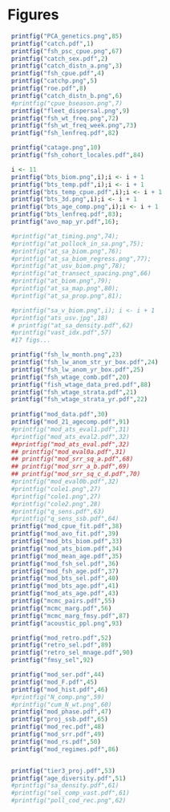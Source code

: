 \clearpage
# Figures

```r
 printfig("PCA_genetics.png",85)
 printfig("catch.pdf",1)
 printfig("fsh_psc_cpue.png",67)
 printfig("catch_sex.pdf",2)
 printfig("catch_distn_a.png",3)
 printfig("fsh_cpue.pdf",4)
 printfig("catchp.png",5)
 printfig("roe.pdf",8)
 printfig("catch_distn_b.png",6)
 #printfig("cpue_bseason.png",7)
 printfig("fleet_dispersal.png",9)
 printfig("fsh_wt_freq.png",72)
 printfig("fsh_wt_freq_week.png",73)
 printfig("fsh_lenfreq.pdf",82)

 printfig("catage.png",10)
 printfig("fsh_cohort_locales.pdf",84)

``` 

\clearpage

```r
 i <- 11
 printfig("bts_biom.png",i);i <- i + 1
 printfig("bts_temp.pdf",i);i <- i + 1
 printfig("bts_temp_cpue.pdf",i);i <- i + 1
 printfig("bts_3d.png",i);i <- i + 1
 printfig("bts_age_comp.png",i);i <- i + 1
 printfig("bts_lenfreq.pdf",83);
 printfig("avo_map_yr.pdf",16);

 #printfig("at_timing.png",74); 
 #printfig("at_pollock_in_sa.png",75); 
 #printfig("at_sa_biom.png",76); 
 #printfig("at_sa_biom_regress.png",77); 
 #printfig("at_usv_biom.png",78); 
 #printfig("at_transect_spacing.png",66)
 #printfig("at_biom.png",79); 
 #printfig("at_sa_map.png",80); 
 #printfig("at_sa_prop.png",81); 

 #printfig("sa_v_biom.png",i); i <- i + 1
 #printfig("ats_usv.jpg",18)
 # printfig("at_sa_density.pdf",62)
 #printfig("vast_idx.pdf",57)
 #17 figs...
```
```r
 printfig("fsh_lw_month.png",23)
 printfig("fsh_lw_anom_str_yr_box.pdf",24)
 printfig("fsh_lw_anom_yr_box.pdf",25)
 printfig("fsh_wtage_comb.pdf",20)
 printfig("fish_wtage_data_pred.pdf",88)
 printfig("fsh_wtage_strata.pdf",21)
 printfig("fsh_wtage_strata_yr.pdf",22)
 
 printfig("mod_data.pdf",30)
 printfig("mod_21_agecomp.pdf",91)
 #printfig("mod_ats_eval1.pdf",31)
 #printfig("mod_ats_eval2.pdf",32)
 ##printfig("mod_ats_eval.pdf",32)
 ## printfig("mod_eval0a.pdf",31)
 ## printfig("mod_srr_sq_a.pdf",68)
 ## printfig("mod_srr_a_b.pdf",69)
 ## printfig("mod_srr_sq_c_d.pdf",70)
 #printfig("mod_eval0b.pdf",32)
 #printfig("cole1.png",27)
 #printfig("cole1.png",27)
 #printfig("cole2.png",28)
 #printfig("q_sens.pdf",63)
 #printfig("q_sens_ssb.pdf",64)
 printfig("mod_cpue_fit.pdf",38)
 printfig("mod_avo_fit.pdf",39)
 printfig("mod_bts_biom.pdf",33)
 printfig("mod_ats_biom.pdf",34)
 printfig("mod_mean_age.pdf",35)
 printfig("mod_fsh_sel.pdf",36)
 printfig("mod_fsh_age.pdf",37)
 printfig("mod_bts_sel.pdf",40)
 printfig("mod_bts_age.pdf",41)
 printfig("mod_ats_age.pdf",43)
 printfig("mcmc_pairs.pdf",55)
 printfig("mcmc_marg.pdf",56)
 printfig("mcmc_marg_fmsy.pdf",87)
 printfig("acoustic_ppl.png",93)

 printfig("mod_retro.pdf",52)
 printfig("retro_sel.pdf",89)
 printfig("retro_sel_mnage.pdf",90)
 printfig("fmsy_sel",92)

 printfig("mod_ser.pdf",44)
 printfig("mod_F.pdf",45)
 printfig("mod_hist.pdf",46)
 #printfig("N_comp.png",59)
 #printfig("cum_N_wt.png",60)
 printfig("mod_phase.pdf",47)
 printfig("proj_ssb.pdf",65)
 printfig("mod_rec.pdf",48)
 printfig("mod_srr.pdf",49)
 printfig("mod_rs.pdf",50)
 printfig("mod_regimes.pdf",86)


 printfig("tier3_proj.pdf",53)
 printfig("age_diversity.pdf",51)
 #printfig("sa_density.pdf",61)
 #printfig("sel_comp_vast.pdf",61)
 #printfig("poll_cod_rec.png",62)
```

\clearpage

